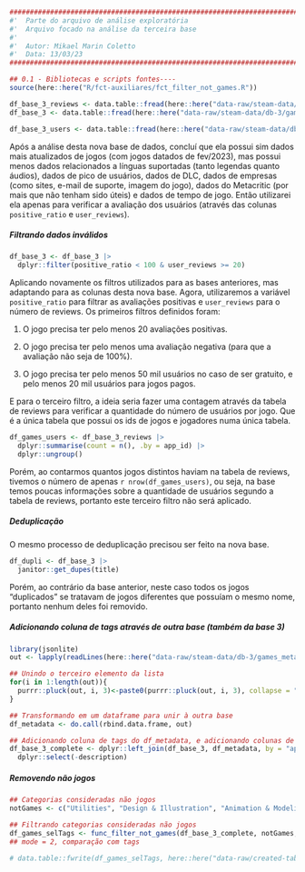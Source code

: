 ```r
########################################################################################## #
#'  Parte do arquivo de análise exploratória
#'  Arquivo focado na análise da terceira base
#' 
#'  Autor: Mikael Marin Coletto
#'  Data: 13/03/23
########################################################################################## #

## 0.1 - Bibliotecas e scripts fontes----
source(here::here("R/fct-auxiliares/fct_filter_not_games.R"))
```

```r
df_base_3_reviews <- data.table::fread(here::here("data-raw/steam-data/db-3/recommendations.csv"))
df_base_3 <- data.table::fread(here::here("data-raw/steam-data/db-3/games.csv"))

df_base_3_users <- data.table::fread(here::here("data-raw/steam-data/db-3/users.csv"))

```

Após a análise desta nova base de dados, concluí que ela possui sim dados mais atualizados de jogos (com jogos datados de fev/2023), mas possui menos dados relacionados a línguas suportadas (tanto legendas quanto áudios), dados de pico de usuários, dados de DLC, dados de empresas (como sites, e-mail de suporte, imagem do jogo), dados do Metacritic (por mais que não tenham sido úteis) e dados de tempo de jogo. Então utilizarei ela apenas para verificar a avaliação dos usuários (através das colunas `positive_ratio` e `user_reviews`).

##### Filtrando dados inválidos

```r
df_base_3 <- df_base_3 |> 
  dplyr::filter(positive_ratio < 100 & user_reviews >= 20)
```


Aplicando novamente os filtros utilizados para as bases anteriores, mas adaptando para as colunas desta nova base. Agora, utilizaremos a variável `positive_ratio` para filtrar as avaliações positivas e `user_reviews` para o número de reviews. Os primeiros filtros definidos foram:

1.  O jogo precisa ter pelo menos 20 avaliações positivas.

2.  O jogo precisa ter pelo menos uma avaliação negativa (para que a avaliação não seja de 100%).

3.  O jogo precisa ter pelo menos 50 mil usuários no caso de ser gratuito, e pelo menos 20 mil usuários para jogos pagos.

E para o terceiro filtro, a ideia seria fazer uma contagem através da tabela de reviews para verificar a quantidade do número de usuários por jogo. Que é a única tabela que possui os ids de jogos e jogadores numa única tabela.

```r
df_games_users <- df_base_3_reviews |> 
  dplyr::summarise(count = n(), .by = app_id) |> 
  dplyr::ungroup()
```

Porém, ao contarmos quantos jogos distintos haviam na tabela de reviews, tivemos o número de apenas `r nrow(df_games_users)`, ou seja, na base temos poucas informações sobre a quantidade de usuários segundo a tabela de reviews, portanto este terceiro filtro não será aplicado.

##### Deduplicação

O mesmo processo de deduplicação precisou ser feito na nova base.

```r
df_dupli <- df_base_3 |> 
  janitor::get_dupes(title)
```

Porém, ao contrário da base anterior, neste caso todos os jogos "duplicados" se tratavam de jogos diferentes que possuíam o mesmo nome, portanto nenhum deles foi removido.

##### Adicionando coluna de tags através de outra base (também da base 3)

```r
library(jsonlite)
out <- lapply(readLines(here::here("data-raw/steam-data/db-3/games_metadata.json")), fromJSON)

## Unindo o terceiro elemento da lista
for(i in 1:length(out)){
  purrr::pluck(out, i, 3)<-paste0(purrr::pluck(out, i, 3), collapse = ",")
}

## Transformando em um dataframe para unir à outra base
df_metadata <- do.call(rbind.data.frame, out)

## Adicionando coluna de tags do df_metadata, e adicionando colunas de categoria, genero e tags extra do df anterior
df_base_3_complete <- dplyr::left_join(df_base_3, df_metadata, by = "app_id") |> 
  dplyr::select(-description)
```

##### Removendo não jogos

```r
## Categorias consideradas não jogos
notGames <- c("Utilities", "Design & Illustration", "Animation & Modeling", "Game Development", "Photo Editing", "Audio Production", "Video Production", "Accounting", "Movie", "Documentary", "Episodic", "Short", "Tutorial", "360 Video")

## Filtrando categorias consideradas não jogos
df_games_selTags <- func_filter_not_games(df_base_3_complete, notGames, mode = 2)
## mode = 2, comparação com tags

# data.table::fwrite(df_games_selTags, here::here("data-raw/created-tables/db-games-3.csv"))
```
